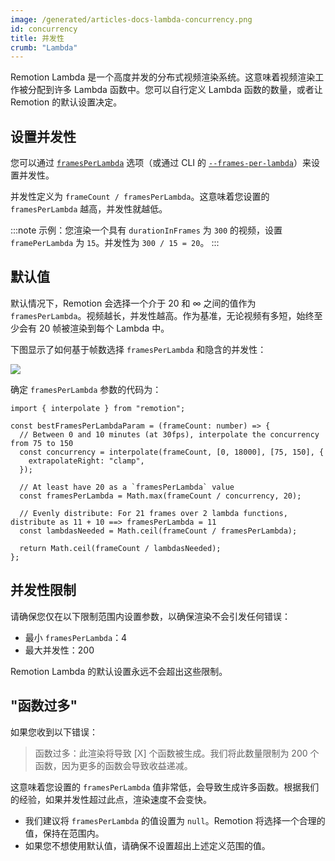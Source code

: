 ```yaml
---
image: /generated/articles-docs-lambda-concurrency.png
id: concurrency
title: 并发性
crumb: "Lambda"
---
```


Remotion Lambda 是一个高度并发的分布式视频渲染系统。这意味着视频渲染工作被分配到许多 Lambda 函数中。您可以自行定义 Lambda 函数的数量，或者让 Remotion 的默认设置决定。

## 设置并发性

您可以通过 [`framesPerLambda`](/docs/lambda/rendermediaonlambda#framesperlambda) 选项（或通过 CLI 的 [`--frames-per-lambda`](/docs/lambda/cli/render#--frames-per-lambda)）来设置并发性。

并发性定义为 `frameCount / framesPerLambda`。这意味着您设置的 `framesPerLambda` 越高，并发性就越低。

:::note
示例：您渲染一个具有 `durationInFrames` 为 `300` 的视频，设置 `framePerLambda` 为 `15`。并发性为 `300 / 15 = 20`。
:::

## 默认值

默认情况下，Remotion 会选择一个介于 20 和 ∞ 之间的值作为 `framesPerLambda`。视频越长，并发性越高。作为基准，无论视频有多短，始终至少会有 20 帧被渲染到每个 Lambda 中。

下图显示了如何基于帧数选择 `framesPerLambda` 和隐含的并发性：

<img src="/img/concurrency-chart.svg" />

确定 `framesPerLambda` 参数的代码为：

```tsx twoslash
import { interpolate } from "remotion";

const bestFramesPerLambdaParam = (frameCount: number) => {
  // Between 0 and 10 minutes (at 30fps), interpolate the concurrency from 75 to 150
  const concurrency = interpolate(frameCount, [0, 18000], [75, 150], {
    extrapolateRight: "clamp",
  });

  // At least have 20 as a `framesPerLambda` value
  const framesPerLambda = Math.max(frameCount / concurrency, 20);

  // Evenly distribute: For 21 frames over 2 lambda functions, distribute as 11 + 10 ==> framesPerLambda = 11
  const lambdasNeeded = Math.ceil(frameCount / framesPerLambda);

  return Math.ceil(frameCount / lambdasNeeded);
};
```


<ConcurrencyCalculator/>

## 并发性限制

请确保您仅在以下限制范围内设置参数，以确保渲染不会引发任何错误：

- 最小 `framesPerLambda`：4
- 最大并发性：200

Remotion Lambda 的默认设置永远不会超出这些限制。

## "函数过多"

如果您收到以下错误：

> 函数过多：此渲染将导致 [X] 个函数被生成。我们将此数量限制为 200 个函数，因为更多的函数会导致收益递减。

这意味着您设置的 `framesPerLambda` 值非常低，会导致生成许多函数。根据我们的经验，如果并发性超过此点，渲染速度不会变快。 



- 我们建议将 `framesPerLambda` 的值设置为 `null`。Remotion 将选择一个合理的值，保持在范围内。
- 如果您不想使用默认值，请确保不设置超出上述定义范围的值。



